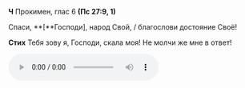 **Ч** Прокимен, глас 6 **(Пс 27:9, 1)**

Спаси, **[**Господи<R>]</R>, народ Свой, / благослови достояние Своё!

**Стих** Тебя зову я, Господи, скала моя! Не молчи же мне в ответ!

<audio controls>
    <source
        src="https://psmb-neos-resources.hb.bizmrg.com/target/psmb/d1370ebbb683830ec4105b9e5206c3a1783862f3/%D0%93%D0%BB%D0%B0%D1%81%206.mp3"
        type="audio/mpeg"
    />
</audio>
